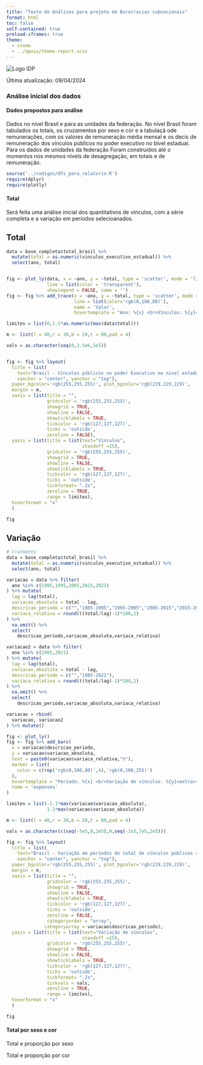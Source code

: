 ```yaml
---
title: "Texto de Análises para projeto de Burocracias subnacionais"
format: html
toc: false
self-contained: true
preload-iframes: true
theme:
  - cosmo
  - ../apoio/theme-report.scss
---
```


![](../apoio/logo_idp.png "Logo IDP"){ fig-alt="Logo IDP" fig-align="left"}

Última atualização: 09/04/2024

### Análise inicial dos dados

#### Dados propostos para análise

Dados no nível Brasil e para as unidades da federação. No nível Brasil foram tabulados os totais, os cruzamentos por sexo e cor e a tabulaçã ode remunerações, com os valores de remuneração média mensal e os decis de remuneração dos vínculos públicos no poder executivo no bível estadual. Para os dados de unidades da federação Foram construídos até o momentos nos mesmos nívels de desagregação, em totais e de remuneração.



```r
source('../codigos/dfs_para_relatorio.R')
require(dplyr)
require(plotly)

```


#### Total

Será feita uma análise inicial dos quantitativos de vínculos, com a série completa e a variação em períodos selecioanados.


::: {.panel-tabset}

## Total


```r
data = base_completa$total_brasil %>% 
  mutate(total = as.numeric(vinculos_executivo_estadual)) %>% 
  select(ano, total)


fig <- plot_ly(data, x = ~ano, y = ~total, type = 'scatter', mode = 'lines',
               line = list(color = 'transparent'),
               showlegend = FALSE, name = '') 
fig <- fig %>% add_trace(x = ~ano, y = ~total, type = 'scatter', mode = 'lines',
                         line = list(color='rgb(0,100,80)'),
                         name = 'Valor',
                         hovertemplate = "Ano: %{x} <br>Vínculos: %{y}<extra></extra>") 

limites = list(0,1.1*as.numeric(max(data$total)))

m <- list(l = 40,r = 30,b = 20,t = 80,pad = 4)

vals = as.character(seq(0,3.5e6,5e5))


fig <- fig %>% layout(
  title = list(
    text="Brasil - Vínculos públicos no poder Executivo no nível estadual",
    xanchor = "center", yanchor = "top"),
  paper_bgcolor='rgb(255,255,255)', plot_bgcolor='rgb(229,229,229)',
  margin = m,
  xaxis = list(title = "",
               gridcolor = 'rgb(255,255,255)',
               showgrid = TRUE,
               showline = FALSE,
               showticklabels = TRUE,
               tickcolor = 'rgb(127,127,127)',
               ticks = 'outside',
               zeroline = FALSE),
  yaxis = list(title = list(text="Vínculos",
                            standoff =15),
               gridcolor = 'rgb(255,255,255)',
               showgrid = TRUE,
               showline = FALSE,
               showticklabels = TRUE,
               tickcolor = 'rgb(127,127,127)',
               ticks = 'outside',
               tickformat= ".2s",
               zeroline = TRUE,
               range = limites),
  hoverformat = "x"
  )

fig
```

## Variação

```r
# tratmento
data = base_completa$total_brasil %>% 
  mutate(total = as.numeric(vinculos_executivo_estadual)) %>% 
  select(ano, total)

variacao = data %>% filter(
  ano %in% c(1985,1995,2005,2015,2021)
) %>% mutate(
  lag = lag(total),
  variacao_absoluta = total - lag,
  descricao_periodo = c("","1985-1995","1995-2005","2005-2015","2015-2021"),
  variaca_relativa = round(((total/lag)-1)*100,1)
) %>% 
  na.omit() %>% 
  select(
    descricao_periodo,variacao_absoluta,variaca_relativa)

variacao2 = data %>% filter(
  ano %in% c(1985,2021)
) %>% mutate(
  lag = lag(total),
  variacao_absoluta = total - lag,
  descricao_periodo = c("","1985-2021"),
  variaca_relativa = round(((total/lag)-1)*100,1)
) %>% 
  na.omit() %>% 
  select(
    descricao_periodo,variacao_absoluta,variaca_relativa)

variacao = rbind(
  variacao, variacao2
) %>% mutate()

```


```r
fig <- plot_ly()
fig <- fig %>% add_bars(
  x = variacao$descricao_periodo,
  y = variacao$variacao_absoluta,
  text = paste0(variacao$variaca_relativa,"%"),
  marker = list(
    color = c(rep('rgb(0,100,80)',4),'rgb(0,100,255)')
  ),
  hovertemplate = "Período: %{x} <br>Variação de vínculos: %{y}<extra></extra>",
  name = 'expenses'
)

limites = list(-1.1*max(variacao$variacao_absoluta),
               1.1*max(variacao$variacao_absoluta))

m <- list(l = 40,r = 30,b = 20,t = 80,pad = 4)

vals = as.character(c(seq(-5e5,0,2e5),0,seq(-1e5,7e5,2e5)))

fig <- fig %>% layout(
  title = list(
    text="Brasil - Variação em períodos do total de vínculos públicos <br>no poder Executivo no nível estadual",
    xanchor = "center", yanchor = "top"),
  paper_bgcolor='rgb(255,255,255)', plot_bgcolor='rgb(229,229,229)',
  margin = m,
  xaxis = list(title = "",
               gridcolor = 'rgb(255,255,255)',
               showgrid = TRUE,
               showline = FALSE,
               showticklabels = TRUE,
               tickcolor = 'rgb(127,127,127)',
               ticks = 'outside',
               zeroline = FALSE,
               categoryorder = "array",
              categoryarray = variacao$descricao_periodo),
  yaxis = list(title = list(text="Variação de vínculos",
                            standoff =15),
               gridcolor = 'rgb(255,255,255)',
               showgrid = TRUE,
               showline = FALSE,
               showticklabels = TRUE,
               tickcolor = 'rgb(127,127,127)',
               ticks = 'outside',
               tickformat= ".2s",
               tickvals = vals,
               zeroline = TRUE,
               range = limites),
  hoverformat = "x"
  )

fig
```

:::

#### Total por sexo e cor



Total e proporção por sexo

Total e proporção por cor






